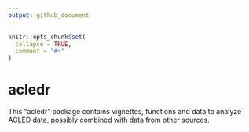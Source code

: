 ```yaml
---
output: github_document
---
```


<!-- README.md is generated from README.Rmd. Please edit that file -->

```r
knitr::opts_chunk$set(
  collapse = TRUE,
  comment = "#>"
)
```

# acledr

<!-- badges: start -->
<!-- badges: end -->

This “acledr” package contains vignettes, functions and data to analyze ACLED data, possibly combined with data from other sources.

